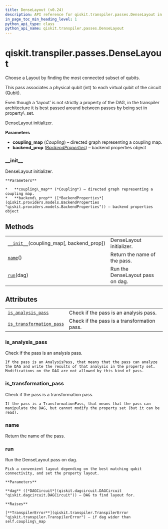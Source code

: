 ```yaml
---
title: DenseLayout (v0.24)
description: API reference for qiskit.transpiler.passes.DenseLayout in qiskit v0.24
in_page_toc_min_heading_level: 1
python_api_type: class
python_api_name: qiskit.transpiler.passes.DenseLayout
---
```


<span id="qiskit-transpiler-passes-denselayout" />

# qiskit.transpiler.passes.DenseLayout

<Class id="qiskit.transpiler.passes.DenseLayout" isDedicatedPage={true} github="https://github.com/qiskit/qiskit/tree/stable/0.16/qiskit/transpiler/passes/layout/dense_layout.py" signature="DenseLayout(*args, **kwargs)" modifiers="class">
  Choose a Layout by finding the most connected subset of qubits.

  This pass associates a physical qubit (int) to each virtual qubit of the circuit (Qubit).

  <Admonition title="Note" type="note">
    Even though a ‘layout’ is not strictly a property of the DAG, in the transpiler architecture it is best passed around between passes by being set in property\_set.
  </Admonition>

  DenseLayout initializer.

  **Parameters**

  *   **coupling\_map** (*Coupling*) – directed graph representing a coupling map.
  *   **backend\_prop** ([*BackendProperties*](qiskit.providers.models.BackendProperties "qiskit.providers.models.BackendProperties")) – backend properties object

  ### \_\_init\_\_

  <Function id="qiskit.transpiler.passes.DenseLayout.__init__" signature="__init__(coupling_map, backend_prop=None)">
    DenseLayout initializer.

    **Parameters**

    *   **coupling\_map** (*Coupling*) – directed graph representing a coupling map.
    *   **backend\_prop** ([*BackendProperties*](qiskit.providers.models.BackendProperties "qiskit.providers.models.BackendProperties")) – backend properties object
  </Function>

  ## Methods

  |                                                                                                                                               |                                  |
  | --------------------------------------------------------------------------------------------------------------------------------------------- | -------------------------------- |
  | [`__init__`](#qiskit.transpiler.passes.DenseLayout.__init__ "qiskit.transpiler.passes.DenseLayout.__init__")(coupling\_map\[, backend\_prop]) | DenseLayout initializer.         |
  | [`name`](#qiskit.transpiler.passes.DenseLayout.name "qiskit.transpiler.passes.DenseLayout.name")()                                            | Return the name of the pass.     |
  | [`run`](#qiskit.transpiler.passes.DenseLayout.run "qiskit.transpiler.passes.DenseLayout.run")(dag)                                            | Run the DenseLayout pass on dag. |

  ## Attributes

  |                                                                                                                                                        |                                             |
  | ------------------------------------------------------------------------------------------------------------------------------------------------------ | ------------------------------------------- |
  | [`is_analysis_pass`](#qiskit.transpiler.passes.DenseLayout.is_analysis_pass "qiskit.transpiler.passes.DenseLayout.is_analysis_pass")                   | Check if the pass is an analysis pass.      |
  | [`is_transformation_pass`](#qiskit.transpiler.passes.DenseLayout.is_transformation_pass "qiskit.transpiler.passes.DenseLayout.is_transformation_pass") | Check if the pass is a transformation pass. |

  ### is\_analysis\_pass

  <Attribute id="qiskit.transpiler.passes.DenseLayout.is_analysis_pass">
    Check if the pass is an analysis pass.

    If the pass is an AnalysisPass, that means that the pass can analyze the DAG and write the results of that analysis in the property set. Modifications on the DAG are not allowed by this kind of pass.
  </Attribute>

  ### is\_transformation\_pass

  <Attribute id="qiskit.transpiler.passes.DenseLayout.is_transformation_pass">
    Check if the pass is a transformation pass.

    If the pass is a TransformationPass, that means that the pass can manipulate the DAG, but cannot modify the property set (but it can be read).
  </Attribute>

  ### name

  <Function id="qiskit.transpiler.passes.DenseLayout.name" signature="name()">
    Return the name of the pass.
  </Function>

  ### run

  <Function id="qiskit.transpiler.passes.DenseLayout.run" signature="run(dag)">
    Run the DenseLayout pass on dag.

    Pick a convenient layout depending on the best matching qubit connectivity, and set the property layout.

    **Parameters**

    **dag** ([*DAGCircuit*](qiskit.dagcircuit.DAGCircuit "qiskit.dagcircuit.DAGCircuit")) – DAG to find layout for.

    **Raises**

    [**TranspilerError**](qiskit.transpiler.TranspilerError "qiskit.transpiler.TranspilerError") – if dag wider than self.coupling\_map
  </Function>
</Class>

